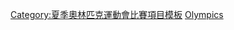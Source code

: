 {{template category |type=navbox |topic=[[夏季奧林匹克運動會籃球比賽|夏季奧林匹克運動會籃球比賽]]}}

[[Category:夏季奧林匹克運動會比賽項目模板|Category:夏季奧林匹克運動會比賽項目模板]]
[[Category:籃球導航模板|Olympics]]